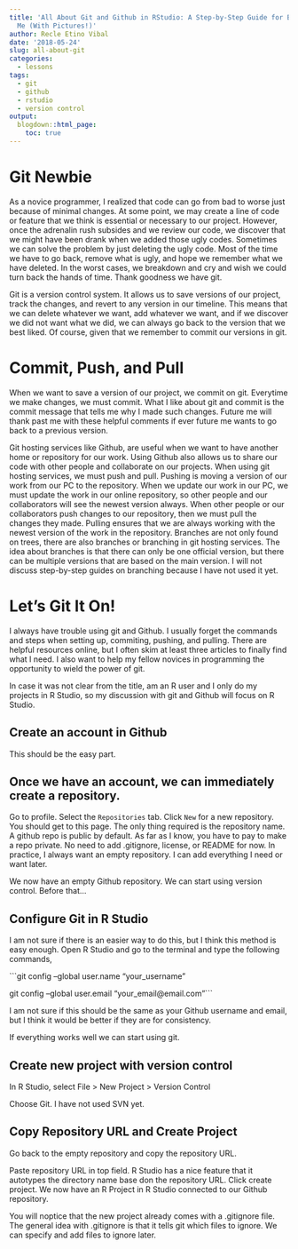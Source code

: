 ```yaml
---
title: 'All About Git and Github in RStudio: A Step-by-Step Guide for Beginners Like
  Me (With Pictures!)'
author: Recle Etino Vibal
date: '2018-05-24'
slug: all-about-git
categories:
  - lessons
tags:
  - git
  - github
  - rstudio
  - version control
output:
  blogdown::html_page:
    toc: true
---
```


# Git Newbie

As a novice programmer, I realized that code can go from bad to worse just because of minimal changes. At some point, we may create a line of code or feature that we think is essential or necessary to our project. However, once the adrenalin rush subsides and we review our code, we discover that we might have been drank when we added those ugly codes. Sometimes we can solve the problem by just deleting the ugly code. Most of the time we have to go back, remove what is ugly, and hope we remember what we have deleted. In the worst cases, we breakdown and cry and wish we could turn back the hands of time.
Thank goodness we have git.

Git is a version control system. It allows us to save versions of our project, track the changes, and revert to any version in our timeline. This means that we can delete whatever we want, add whatever we want, and if we discover we did not want what we did, we can always go back to the version that we best liked. Of course, given that we remember to commit our versions in git.

# Commit, Push, and Pull

When we want to save a version of our project, we commit on git. Everytime we make changes, we must commit. What I like about git and commit is the commit message that tells me why I made such changes. Future me will thank past me with these helpful comments if ever future me wants to go back to a previous version.

Git hosting services like Github, are useful when we want to have another home or repository for our work. Using Github also allows us to share our code with other people and collaborate on our projects.
When using git hosting services, we must push and pull. Pushing is moving a version of our work from our PC to the repository. When we update our work in our PC, we must update the work in our online repository, so other people and our collaborators will see the newest version always. When other people or our collaborators push changes to our repository, then we must pull the changes they made. Pulling ensures that we are always working with the newest version of the work in the repository.
Branches are not only found on trees, there are also branches or branching in git hosting services.  The idea about branches is that there can only be one official version, but there can be multiple versions that are based on the main version. I will not discuss step-by-step guides on branching because I have not used it yet. 

# Let's Git It On!

I always have trouble using git and Github. I usually forget the commands and steps when setting up, commiting, pushing, and pulling. There are helpful resources online, but I often skim at least three articles to finally find what I need. I also want to help my fellow novices in programming the opportunity to wield the power of git.

In case it was not clear from the title, am an R user and I only do my projects in R Studio, so my discussion with git and Github will focus on R Studio.

## Create an account in Github

This should be the easy part.

## Once we have an account, we can immediately create a repository.

Go to profile. Select the `Repositories` tab. Click `New` for a new repository.
You should get to this page. The only thing required is the repository name. A github repo is public by default. As far as I know, you have to pay to make a repo private. No need to add .gitignore, license, or README for now. In practice, I always want an empty repository. I can add everything I need or want later.

We now have an empty Github repository. We can start using version control. Before that...

## Configure Git in R Studio

I am not sure if there is an easier way to do this, but I think this method is easy enough.
Open R Studio and go to the terminal and type the following commands,

```git config --global user.name "your_username"

git config --global user.email "your_email@email.com"```

I am not sure if this should be the same as your Github username and email, but I think it would be better if they are for consistency.

If everything works well we can start using git.

## Create new project with version control

In R Studio, select File > New Project > Version Control

Choose Git. I have not used SVN yet.

## Copy Repository URL and Create Project

Go back to the empty repository and copy the repository URL.

Paste repository URL in top field. R Studio has a nice feature that it autotypes the directory name base don the repository URL. Click create project. We now have an R Project in R Studio connected to our Github repository.

You will noptice that the new project already comes with a .gitignore file. The general idea with .gitignore is that it tells git which files to ignore. We can specify and add files to ignore later.
